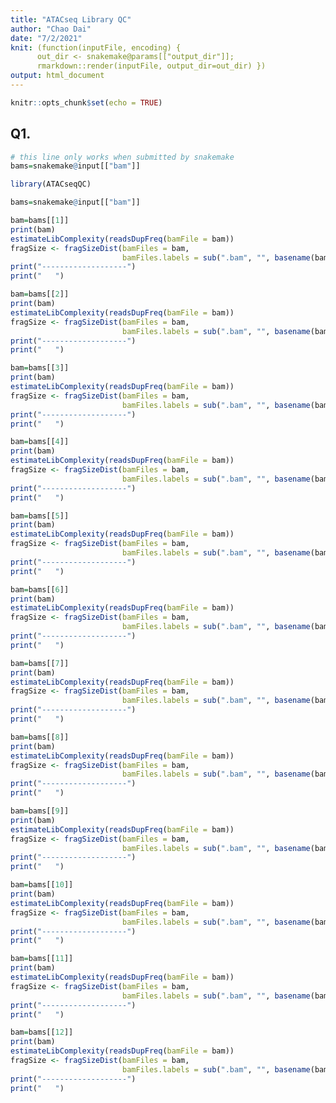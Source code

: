 ```yaml
---
title: "ATACseq Library QC"
author: "Chao Dai"
date: "7/2/2021"
knit: (function(inputFile, encoding) { 
      out_dir <- snakemake@params[["output_dir"]];
      rmarkdown::render(inputFile, output_dir=out_dir) })
output: html_document
---
```


```r
knitr::opts_chunk$set(echo = TRUE)
```

## Q1. 
```r
# this line only works when submitted by snakemake
bams=snakemake@input[["bam"]]
```

```r
library(ATACseqQC)
```

```r
bams=snakemake@input[["bam"]]
```


```r
bam=bams[[1]]
print(bam)
estimateLibComplexity(readsDupFreq(bamFile = bam))
fragSize <- fragSizeDist(bamFiles = bam, 
                         bamFiles.labels = sub(".bam", "", basename(bam)))
print("-------------------")
print("   ")
```

```r
bam=bams[[2]]
print(bam)
estimateLibComplexity(readsDupFreq(bamFile = bam))
fragSize <- fragSizeDist(bamFiles = bam, 
                         bamFiles.labels = sub(".bam", "", basename(bam)))
print("-------------------")
print("   ")
```

```r
bam=bams[[3]]
print(bam)
estimateLibComplexity(readsDupFreq(bamFile = bam))
fragSize <- fragSizeDist(bamFiles = bam, 
                         bamFiles.labels = sub(".bam", "", basename(bam)))
print("-------------------")
print("   ")
```

```r
bam=bams[[4]]
print(bam)
estimateLibComplexity(readsDupFreq(bamFile = bam))
fragSize <- fragSizeDist(bamFiles = bam, 
                         bamFiles.labels = sub(".bam", "", basename(bam)))
print("-------------------")
print("   ")
```

```r
bam=bams[[5]]
print(bam)
estimateLibComplexity(readsDupFreq(bamFile = bam))
fragSize <- fragSizeDist(bamFiles = bam, 
                         bamFiles.labels = sub(".bam", "", basename(bam)))
print("-------------------")
print("   ")
```

```r
bam=bams[[6]]
print(bam)
estimateLibComplexity(readsDupFreq(bamFile = bam))
fragSize <- fragSizeDist(bamFiles = bam, 
                         bamFiles.labels = sub(".bam", "", basename(bam)))
print("-------------------")
print("   ")
```

```r
bam=bams[[7]]
print(bam)
estimateLibComplexity(readsDupFreq(bamFile = bam))
fragSize <- fragSizeDist(bamFiles = bam, 
                         bamFiles.labels = sub(".bam", "", basename(bam)))
print("-------------------")
print("   ")
```

```r
bam=bams[[8]]
print(bam)
estimateLibComplexity(readsDupFreq(bamFile = bam))
fragSize <- fragSizeDist(bamFiles = bam, 
                         bamFiles.labels = sub(".bam", "", basename(bam)))
print("-------------------")
print("   ")
```

```r
bam=bams[[9]]
print(bam)
estimateLibComplexity(readsDupFreq(bamFile = bam))
fragSize <- fragSizeDist(bamFiles = bam, 
                         bamFiles.labels = sub(".bam", "", basename(bam)))
print("-------------------")
print("   ")
```

```r
bam=bams[[10]]
print(bam)
estimateLibComplexity(readsDupFreq(bamFile = bam))
fragSize <- fragSizeDist(bamFiles = bam, 
                         bamFiles.labels = sub(".bam", "", basename(bam)))
print("-------------------")
print("   ")
```

```r
bam=bams[[11]]
print(bam)
estimateLibComplexity(readsDupFreq(bamFile = bam))
fragSize <- fragSizeDist(bamFiles = bam, 
                         bamFiles.labels = sub(".bam", "", basename(bam)))
print("-------------------")
print("   ")
```

```r
bam=bams[[12]]
print(bam)
estimateLibComplexity(readsDupFreq(bamFile = bam))
fragSize <- fragSizeDist(bamFiles = bam, 
                         bamFiles.labels = sub(".bam", "", basename(bam)))
print("-------------------")
print("   ")
```